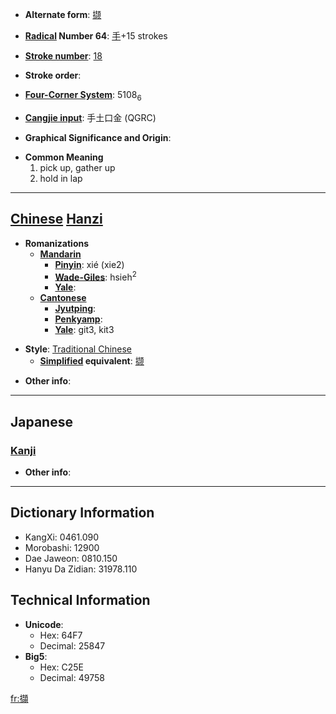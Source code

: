 * '''Alternate form''': [[撷]]

* '''[[Wiktionary:Chinese radical index| Radical]] Number 64''': [[Wiktionary:Chinese radical index 手|手]]+15 strokes

* '''[[Wiktionary:Chinese total strokes index|Stroke number]]''': [[Wiktionary:Chinese total strokes index 18|18]]

* '''Stroke order''': 

* '''[[Wiktionary:Chinese four corner index|Four-Corner System]]''': 5108<sub>6</sub>

* '''[[Wiktionary:Chinese Cangjie index|Cangjie input]]''': 手土口金 (QGRC)

* '''Graphical Significance and Origin''': 

* '''Common Meaning'''
*#pick up, gather up
*# hold in lap


----

== [[Chinese]] [[Hanzi]] ==

* '''Romanizations'''
** '''[[Mandarin]]'''
*** '''[[Pinyin]]''': xié (xie2)
*** '''[[Wade-Giles]]''': hsieh<sup>2</sup>
*** '''[[Yale]]''': 
** '''[[Cantonese]]'''
*** '''[[Jyutping]]''':
*** '''[[Penkyamp]]''': 
*** '''[[Yale]]''': git3, kit3

* '''Style''': [[Traditional Chinese]] 
** '''[[Simplified Chinese|Simplified]] equivalent''': [[撷]]

* '''Other info''': 

----

==Japanese==
===[[Kanji]]===
{{kanji|on readings=[[けつ]] (ketsu)|kun readings=[[はさむ]] (hasamu)}}

* '''Other info''':  

----

== Dictionary Information ==

* KangXi: 0461.090
* Morobashi: 12900
* Dae Jaweon: 0810.150
* Hanyu Da Zidian: 31978.110

== Technical Information ==

* '''Unicode''':
** Hex: 64F7
** Decimal: 25847
* '''Big5''':
** Hex: C25E
** Decimal: 49758

[[fr:擷]]
